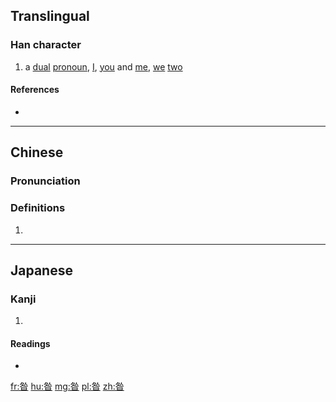 ==Translingual==

===Han character===
{{Han char|rn=72|rad=日|as=05|sn=9|four=2360<sub>4</sub>|canj=竹人日 (HOA), 竹卜日 (HYA)|ids=⿱[[处]][[日]]}}

# a [[dual]] [[pronoun]], [[I]], [[you]] and [[me]], [[we]] [[two]]

====References====
* {{Han ref|kx=0492.190|dkj=13834|dj=0855.190|hdz=21503.030|uh=661D|ud=26141|bh=CEF5|bd=52981}}

----

==Chinese==
{{zh-forms}}

===Pronunciation===
{{zh-pron
|m=zǎn
|c=zaan2
|mc=y
|oc=y
|ma=
|cat=pron
}}

===Definitions===
# {{rfdef|lang=zh}}

----

==Japanese==

===Kanji===
{{ja-kanji|grade=|rs=日05}}

# {{defn|lang=ja|sort=日05}}

====Readings====
* {{ja-readings|on=[[さん]] (san)|kun=}}

[[fr:昝]]
[[hu:昝]]
[[mg:昝]]
[[pl:昝]]
[[zh:昝]]
